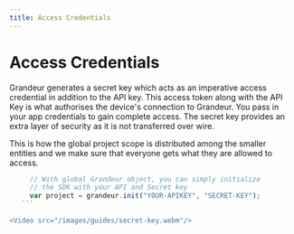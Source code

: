 ```yaml
---
title: Access Credentials
---
```


# Access Credentials

Grandeur generates a secret key which acts as an imperative access credential in addition to the API key. This access token along with the API Key is what authorises the device's connection to Grandeur. You pass in your app credentials to gain complete access. The secret key provides an extra layer of security as it is not transferred over wire.  

This is how the global project scope is distributed among the smaller entities and we make sure that everyone gets what they are allowed to access.

 ```js
      // With global Grandeur object, you can simply initialize 
      // the SDK with your API and Secret key
      var project = grandeur.init("YOUR-APIKEY", "SECRET-KEY");
    ```

<Video src="/images/guides/secret-key.webm"/>